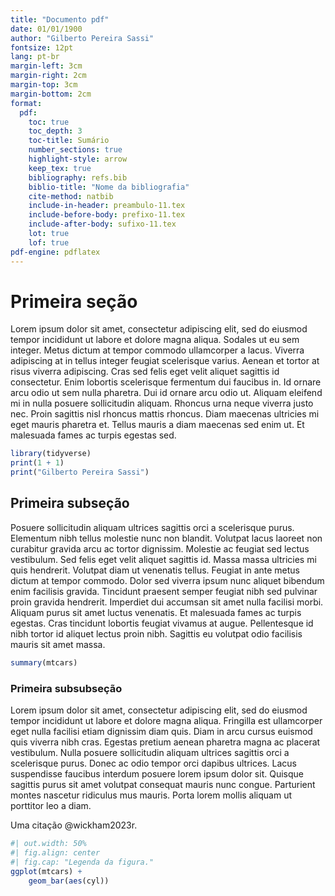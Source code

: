 ```yaml
---
title: "Documento pdf"
date: 01/01/1900
author: "Gilberto Pereira Sassi"
fontsize: 12pt
lang: pt-br
margin-left: 3cm
margin-right: 2cm
margin-top: 3cm
margin-bottom: 2cm
format:
  pdf:
    toc: true
    toc_depth: 3
    toc-title: Sumário
    number_sections: true
    highlight-style: arrow
    keep_tex: true
    bibliography: refs.bib
    biblio-title: "Nome da bibliografia"
    cite-method: natbib
    include-in-header: preambulo-11.tex
    include-before-body: prefixo-11.tex
    include-after-body: sufixo-11.tex
    lot: true
    lof: true
pdf-engine: pdflatex
---
```


# Primeira seção

Lorem ipsum dolor sit amet, consectetur adipiscing elit, sed do eiusmod tempor incididunt ut labore et dolore magna aliqua. Sodales ut eu sem integer. Metus dictum at tempor commodo ullamcorper a lacus. Viverra adipiscing at in tellus integer feugiat scelerisque varius. Aenean et tortor at risus viverra adipiscing. Cras sed felis eget velit aliquet sagittis id consectetur. Enim lobortis scelerisque fermentum dui faucibus in. Id ornare arcu odio ut sem nulla pharetra. Dui id ornare arcu odio ut. Aliquam eleifend mi in nulla posuere sollicitudin aliquam. Rhoncus urna neque viverra justo nec. Proin sagittis nisl rhoncus mattis rhoncus. Diam maecenas ultricies mi eget mauris pharetra et. Tellus mauris a diam maecenas sed enim ut. Et malesuada fames ac turpis egestas sed.

```r
library(tidyverse)
print(1 + 1)
print("Gilberto Pereira Sassi")
```

## Primeira subseção

Posuere sollicitudin aliquam ultrices sagittis orci a scelerisque purus. Elementum nibh tellus molestie nunc non blandit. Volutpat lacus laoreet non curabitur gravida arcu ac tortor dignissim. Molestie ac feugiat sed lectus vestibulum. Sed felis eget velit aliquet sagittis id. Massa massa ultricies mi quis hendrerit. Volutpat diam ut venenatis tellus. Feugiat in ante metus dictum at tempor commodo. Dolor sed viverra ipsum nunc aliquet bibendum enim facilisis gravida. Tincidunt praesent semper feugiat nibh sed pulvinar proin gravida hendrerit. Imperdiet dui accumsan sit amet nulla facilisi morbi. Aliquam purus sit amet luctus venenatis. Et malesuada fames ac turpis egestas. Cras tincidunt lobortis feugiat vivamus at augue. Pellentesque id nibh tortor id aliquet lectus proin nibh. Sagittis eu volutpat odio facilisis mauris sit amet massa.

```r
summary(mtcars)
```

### Primeira subsubseção

Lorem ipsum dolor sit amet, consectetur adipiscing elit, sed do eiusmod tempor incididunt ut labore et dolore magna aliqua. Fringilla est ullamcorper eget nulla facilisi etiam dignissim diam quis. Diam in arcu cursus euismod quis viverra nibh cras. Egestas pretium aenean pharetra magna ac placerat vestibulum. Nulla posuere sollicitudin aliquam ultrices sagittis orci a scelerisque purus. Donec ac odio tempor orci dapibus ultrices. Lacus suspendisse faucibus interdum posuere lorem ipsum dolor sit. Quisque sagittis purus sit amet volutpat consequat mauris nunc congue. Parturient montes nascetur ridiculus mus mauris. Porta lorem mollis aliquam ut porttitor leo a diam.

Uma citação @wickham2023r.

```r
#| out.width: 50%
#| fig.align: center
#| fig.cap: "Legenda da figura."
ggplot(mtcars) +
    geom_bar(aes(cyl))
```